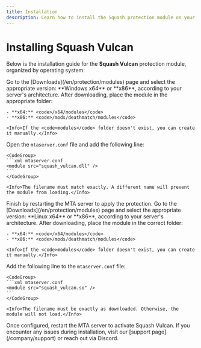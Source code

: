 ```yaml
---
title: Installation
description: Learn how to install the Squash protection module on your MTA server.
---
```


# Installing Squash Vulcan

Below is the installation guide for the **Squash Vulcan** protection module, organized by operating system:

<Tabs>

<Tab title="Windows">

<Steps>
  <Step title="Download the module">
    Go to the [Downloads](/en/protection/modules) page and select the appropriate version: **Windows x64** or **x86**, according to your server's architecture.
  </Step>

  <Step title="Move the file to the correct directory">
    After downloading, place the module in the appropriate folder:

    - **x64:** <code>/x64/modules</code>  
    - **x86:** <code>/mods/deathmatch/modules</code>

    <Info>If the <code>modules</code> folder doesn't exist, you can create it manually.</Info>
  </Step>

  <Step title="Configure mtaserver.conf">
    Open the <code>mtaserver.conf</code> file and add the following line:

    <CodeGroup>
    ```xml mtaserver.conf
    <module src="squash_vulcan.dll" />
    ```
    </CodeGroup>

    <Info>The filename must match exactly. A different name will prevent the module from loading.</Info>
  </Step>

  <Step title="Restart the server">
    Finish by restarting the MTA server to apply the protection.
  </Step>
</Steps>

</Tab>

<Tab title="Linux" icon="linux">

<Steps>
  <Step title="Download the module">
    Go to the [Downloads](/en/protection/modules) page and select the appropriate version: **Linux x64** or **x86**, according to your server's architecture.
  </Step>

  <Step title="Move the file to the correct directory">
    After downloading, place the module in the correct folder:

    - **x64:** <code>/x64/modules</code>  
    - **x86:** <code>/mods/deathmatch/modules</code>

    <Info>If the <code>modules</code> folder doesn't exist, you can create it manually.</Info>
  </Step>

  <Step title="Configure mtaserver.conf">
    Add the following line to the <code>mtaserver.conf</code> file:

    <CodeGroup>
    ```xml mtaserver.conf
    <module src="squash_vulcan.so" />
    ```
    </CodeGroup>

    <Info>The filename must be exactly as downloaded. Otherwise, the module will not load.</Info>
  </Step>

  <Step title="Restart the server">
    Once configured, restart the MTA server to activate Squash Vulcan.
  </Step>
</Steps>

</Tab>

</Tabs>

<Info>
If you encounter any issues during installation, visit our [support page](/company/support) or reach out via Discord.
</Info>
